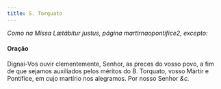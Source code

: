 ```yaml
---
title: S. Torquato
---
```


<em>Como na Missa Lætábitur justus, página martirnaopontifice2, excepto:</em>

<h4 class="text-center">Oração</h4>
<div class="container-fluid">
  <div class="row">
    <div class="col-6 dropcaps text-justify"></div>
    <div class="col-6 dropcaps text-justify">
      Dignai-Vos ouvir clementemente, Senhor, as preces do vosso povo, a fim de
      que sejamos auxiliados pelos méritos do B. Torquato, vosso Mártir e
      Pontífice, em cujo martírio nos alegramos. Por nosso Senhor <em>&c.</em>
    </div>
  </div>
</div>

